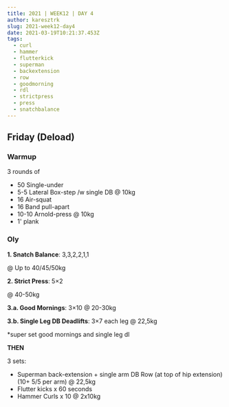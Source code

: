 ```yaml
---
title: 2021 | WEEK12 | DAY 4
author: karesztrk
slug: 2021-week12-day4
date: 2021-03-19T10:21:37.453Z
tags:
  - curl
  - hammer
  - flutterkick
  - superman
  - backextension
  - row
  - goodmorning
  - rdl
  - strictpress
  - press
  - snatchbalance
---
```


## Friday (Deload)

### Warmup

3 rounds of

- 50 Single-under
- 5-5 Lateral Box-step /w single DB @ 10kg
- 16 Air-squat
- 16 Band pull-apart
- 10-10 Arnold-press @ 10kg
- 1' plank

### Oly

**1. Snatch Balance**: 3,3,2,2,1,1

@ Up to 40/45/50kg

**2. Strict Press**: 5×2

@ 40-50kg

**3.a. Good Mornings**: 3×10 @ 20-30kg

**3.b. Single Leg DB Deadlifts**: 3×7 each leg @ 22,5kg

\*super set good mornings and single leg dl

**THEN**

3 sets:

- Superman back-extension + single arm DB Row (at top of hip extension) (10+ 5/5 per arm) @ 22,5kg
- Flutter kicks x 60 seconds
- Hammer Curls x 10 @ 2x10kg

